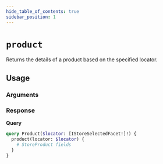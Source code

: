 ```yaml
---
hide_table_of_contents: true
sidebar_position: 1
---
```



# `product`

Returns the details of a product based on the specified locator.

<div className="grid grid-cols-2 gap-20">

<div>

## Usage

### Arguments

<PropsComponent
      name="locator"
      type="IStoreSelectedFacet"
      description="An array of selected search facets."
      required="true"
    />

### Response

<PropsComponent
      name="StoreProduct"
      type="StoreProduct"
      description="Product information."
    />

</div>
<div>


**Query**

```graphql
query Product($locator: [IStoreSelectedFacet!]!) {
  product(locator: $locator) {
    # StoreProduct fields
  }
}
```
</div>
</div>
